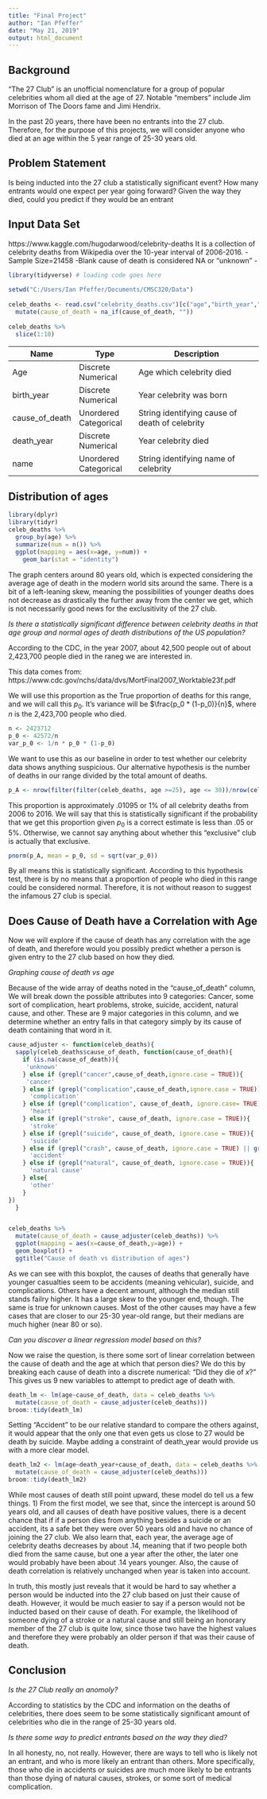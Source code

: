 ---
title: "Final Project"
author: "Ian Pfeffer"
date: "May 21, 2019"
output: html_document
---

## Background
"The 27 Club" is an unofficial nomenclature for a group of popular celebrities whom all died at the age of 27.  Notable "members" include Jim Morrison of The Doors fame and Jimi Hendrix.

In the past 20 years, there have been no entrants into the 27 club.  Therefore, for the purpose of this projects, we will consider anyone who died at an age within the 5 year range of 25-30 years old.

## Problem Statement
Is being inducted into the 27 club a statistically significant event? How many entrants would one expect per year going forward? Given the way they died, could you predict if they would be an entrant

## Input Data Set
https://www.kaggle.com/hugodarwood/celebrity-deaths
It is a collection of celebrity deaths from Wikipedia over the 10-year interval of 2006-2016.
  -Sample Size=21458
  -Blank cause of death is considered NA or "unknown"
  -
  
    
```{r, include=TRUE}
library(tidyverse) # loading code goes here 
 
setwd("C:/Users/Ian Pfeffer/Documents/CMSC320/Data") 
 
celeb_deaths <- read.csv("celebrity_deaths.csv")[c("age","birth_year","cause_of_death","death_year","name")] %>%
  mutate(cause_of_death = na_if(cause_of_death, ""))
 
celeb_deaths %>% 
  slice(1:10)
```
  
| Name | Type | Description |
|------|------|-------------|
| Age | Discrete Numerical | Age which celebrity died |
| birth_year | Discrete Numerical | Year celebrity was born |
| cause_of_death | Unordered Categorical | String identifying cause of death of celebrity |
| death_year | Discrete Numerical | Year celebrity died |
| name | Unordered Categorical | String identifying name of celebrity |
  
## Distribution of ages

```{r age analysis, include=TRUE}
library(dplyr)
library(tidyr)
celeb_deaths %>%
  group_by(age) %>%
  summarize(num = n()) %>%
  ggplot(mapping = aes(x=age, y=num)) +
    geom_bar(stat = "identity")
```

The graph centers around 80 years old, which is expected considering the average age of death in the modern world sits around the same.  There is a bit of a left-leaning skew, meaning the possibilities of younger deaths does not decrease as drastically the further away from the center we get, which is not necessarily good news for the exclusitivity of the 27 club.

_Is there a statistically significant difference between celebrity deaths in that age group and normal ages of death distributions of the US population?_

According to the CDC, in the year 2007, about 42,500 people out of about 2,423,700 people died in the raneg we are interested in.

This data comes from: https://www.cdc.gov/nchs/data/dvs/MortFinal2007_Worktable23f.pdf

We will use this proportion as the True proportion of deaths for this range, and we will call this $p_0$.  It's variance will be $\frac{p_0 * (1-p_0)}{n}$, where $n$ is the 2,423,700 people who died.
```{r hypoTest setup, include=TRUE}
n <- 2423712
p_0 <- 42572/n
var_p_0 <- 1/n * p_0 * (1-p_0)
```

We want to use this as our baseline in order to test whether our celebrity data shows anything suspicious.
Our alternative hypothesis is the number of deaths in our range divided by the total amount of deaths.
```{r hypoTest alternative,include=TRUE}
p_A <- nrow(filter(filter(celeb_deaths, age >=25), age <= 30))/nrow(celeb_deaths)
```

This proportion is approximately .01095 or 1% of all celebrity deaths from 2006 to 2016.  We will say that this is statistically significant if the probability that we get this proportion given $p_0$ is a correct estimate is less than .05 or 5%.  Otherwise, we cannot say anything about whether this "exclusive" club is actually that exclusive.

```{r hypoTest, include=TRUE}
pnorm(p_A, mean = p_0, sd = sqrt(var_p_0))
```

By all means this is statistically significant.  According to this hypothesis test, there is by no means that a proportion of people who died in this range could be considered normal.  Therefore, it is not without reason to suggest the infamous 27 club is special.

## Does Cause of Death have a Correlation with Age

Now we will explore if the cause of death has any correlation with the age of death, and therefore would you possibly predict whether a person is given entry to the 27 club based on how they died.

_Graphing cause of death vs age_

Because of the wide array of deaths noted in the "cause_of_death" column, We will break down the possible attributes into 9 categories: Cancer, some sort of complication, heart problems, stroke, suicide, accident, natural cause, and other.  These are 9 major categories in this column, and we determine whether an entry falls in that category simply by its cause of death containing that word in it.

```{r cause analysis, include=TRUE}
cause_adjuster <- function(celeb_deaths){
  sapply(celeb_deaths$cause_of_death, function(cause_of_death){
    if (is.na(cause_of_death)){
     'unknown'
    } else if (grepl("cancer",cause_of_death,ignore.case = TRUE)){
     'cancer'
    } else if (grepl("complication",cause_of_death,ignore.case = TRUE)){
      'complication'
    } else if (grepl("complication", cause_of_death, ignore.case= TRUE)){
      'heart'
    } else if (grepl("stroke", cause_of_death, ignore.case = TRUE)){
      'stroke'
    } else if (grepl("suicide", cause_of_death, ignore.case = TRUE)){
      'suicide'
    } else if (grepl("crash", cause_of_death, ignore.case = TRUE) || grepl("accident",cause_of_death, ignore.case = TRUE)){
      'accident'
    } else if (grepl("natural", cause_of_death, ignore.case = TRUE)){
      'natural cause'
    } else{
      'other'
    }
})
  }


celeb_deaths %>%
  mutate(cause_of_death = cause_adjuster(celeb_deaths)) %>%
  ggplot(mapping = aes(x=cause_of_death,y=age)) +
  geom_boxplot() +
  ggtitle("Cause of death vs distribution of ages")

```

As we can see with this boxplot, the causes of deaths that generally have younger casualties seem to be accidents (meaning vehicular), suicide, and complications.  Others have a decent amount, although the median still stands failry higher.  It has a large skew to the younger end, though.  The same is true for unknown causes. Most of the other causes may have a few cases that are closer to our 25-30 year-old range, but their medians are much higher  (near 80 or so).

_Can you discover a linear regression model based on this?_

Now we raise the question, is there some sort of linear correlation between the cause of death and the age at which that person dies?  We do this by breaking each cause of death into a discrete numerical: "Did they die of $x$?" This gives us 9 new variables to attempt to predict age of death with.

```{r lm, include=TRUE}
death_lm <- lm(age~cause_of_death, data = celeb_deaths %>%
  mutate(cause_of_death = cause_adjuster(celeb_deaths)))
broom::tidy(death_lm)
```

Setting "Accident" to be our relative standard to compare the others against, it would appear that the only one that even gets us close to 27 would be death by suicide.  Maybe adding a constraint of death_year would provide us with a more clear model.

```{r lm2,include=TRUE}
death_lm2 <- lm(age~death_year+cause_of_death, data = celeb_deaths %>%
  mutate(cause_of_death = cause_adjuster(celeb_deaths)))
broom::tidy(death_lm2)
```

While most causes of death still point upward, these model do tell us a few things.  1) From the first model, we see that, since the intercept is around 50 years old, and all causes of death have positive values, there is a decent chance that if if a person dies from anything besides a suicide or an accident, its a safe bet they were over 50 years old and have no chance of joining the 27 club.  We also learn that, each year, the average age of celebrity deaths decreases by about .14, meaning that if two people both died from the same cause, but one a year after the other, the later one would probably have been about .14 years younger.  Also, the cause of death correlation is relatively unchanged when year is taken into account.

In truth, this mostly just reveals that it would be hard to say whether a person would be inducted into the 27 club based on just their cause of death.  However, it would be much easier to say if a person would not be inducted based on their cause of death.  For example, the likelihood of someone dying of a stroke or a natural cause and still being an honorary member of the 27 club is quite low, since those two have the highest values and therefore they were probably an older person if that was their cause of death.

## Conclusion

_Is the 27 Club really an anomoly?_

According to statistics by the CDC and information on the deaths of celebrities, there does seem to be some statistically significant amount of celebrities who die in the range of 25-30 years old.

_Is there some way to predict entrants based on the way they died?_

In all honesty, no, not really.  However, there are ways to tell who is likely not an entrant, and who is more likely an entrant than others.  More specifically, those who die in accidents or suicides are much more likely to be entrants than those dying of natural causes, strokes, or some sort of medical complication.